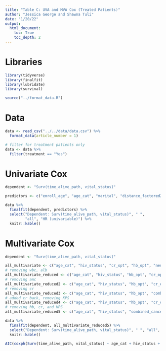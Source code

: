 ```yaml
---
title: "Table C: UVA and MVA Cox (Treated Patients)"
author: "Jessica George and Shawna Tuli"
date: "1/20/22"
output: 
  html_document:
    toc: True
    toc_depth: 2
---
```


# Libraries
```r
library(tidyverse)
library(finalfit)
library(lubridate)
library(survival)

source("../format_data.R")
```


# Data
```r
data <- read_csv("../../data/data.csv") %>% 
  format_data(article_number = 1)

# filter for treatment patients only
data <- data %>% 
  filter(treatment == "Yes")
```


# Univariate Cox
```r
dependent <- "Surv(time_alive_path, vital_status)"

predictors <- c("enroll_age", "age_cat", "marital", "distance_factored2", "hiv_status", "cr_result", "cr_result_s100", "cr_opt", "cr_med", "hb_result", "hb_opt", "neut_result", "neut_result_s100", "neut_opt", "neut_med", "wbc_result", "wbc_result_s100", "wbc_opt", "wbc_med", "alb_result", "alb_result_s100", "alb_opt", "alb_med", "init_performance_status", "combined_cancer_stage_exact_factored")

data %>%
  finalfit(dependent, predictors) %>%
  select("Dependent: Surv(time_alive_path, vital_status)", " ", 
         "all", "HR (univariable)") %>% 
  knitr::kable()
```


# Multivariate Cox
```r
dependent <- "Surv(time_alive_path, vital_status)"

all_multivariate <- c("age_cat", "hiv_status", "cr_opt", "hb_opt", "neut_opt", "wbc_opt", "alb_opt", "init_performance_status", "combined_cancer_stage_exact_factored")
# removing wbc, alb
all_multivariate_reduced <- c("age_cat", "hiv_status", "hb_opt", "cr_opt", "neut_opt", "init_performance_status", "combined_cancer_stage_exact_factored")
# removing anc
all_multivariate_reduced2 <- c("age_cat", "hiv_status", "hb_opt", "cr_opt", "init_performance_status", "combined_cancer_stage_exact_factored")
# removing cr
all_multivariate_reduced3 <- c("age_cat", "hiv_status", "hb_opt", "combined_cancer_stage_exact_factored")
# added cr back, removing KPS
all_multivariate_reduced4 <- c("age_cat", "hiv_status", "hb_opt", "cr_opt", "combined_cancer_stage_exact_factored")
# removing hb, cr, and KPS
all_multivariate_reduced5 <- c("age_cat", "hiv_status", "combined_cancer_stage_exact_factored")

data %>%
  finalfit(dependent, all_multivariate_reduced5) %>%
  select("Dependent: Surv(time_alive_path, vital_status)", " ", "all", "HR (multivariable)") %>% 
  knitr::kable()

AIC(coxph(Surv(time_alive_path, vital_status) ~ age_cat + hiv_status + combined_cancer_stage_exact_factored, data))
```